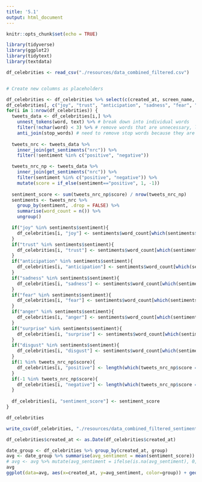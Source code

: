 ```yaml
---
title: '5.1'
output: html_document
---
```


```r
knitr::opts_chunk$set(echo = TRUE)
```

```r
library(tidyverse)
library(ggplot2)
library(tidytext)
library(textdata)
```


```r
df_celebrities <- read_csv("./resources/data_combined_filtered.csv")
```
```r
```
```r
# Create new columns as placeholders

```

```r
df_celebrities <- df_celebrities %>% select(c(created_at, screen_name, text, retweet_count, quote_count, reply_count, followers_count, group))
df_celebrities[, c("joy", "trust", "anticipation", "sadness", "fear", "anger", "surprise", "disgust", "positive", "negative", "sentiment_score")] <- NA
for(i in 1:nrow(df_celebrities)) {
  tweets_data <- df_celebrities[i,] %>%
    unnest_tokens(word, text) %>% # break down into individual words
    filter(!nchar(word) < 3) %>% # remove words that are unnecessary, like exclamations
    anti_join(stop_words) # need to remove stop words because they are also unnecessary
  
  tweets_nrc <- tweets_data %>% 
    inner_join(get_sentiments("nrc")) %>% 
    filter(!sentiment %in% c("positive", "negative"))

  tweets_nrc_np <- tweets_data %>% 
    inner_join(get_sentiments("nrc")) %>% 
    filter(sentiment %in% c("positive", "negative")) %>% 
    mutate(score = if_else(sentiment=="positive", 1, -1))
  
  sentiment_score <- sum(tweets_nrc_np$score) / nrow(tweets_nrc_np)
  sentiments <- tweets_nrc %>%
    group_by(sentiment, .drop = FALSE) %>%
    summarise(word_count = n()) %>% 
    ungroup()

  if("joy" %in% sentiments$sentiment){
    df_celebrities[i, "joy"] <- sentiments$word_count[which(sentiments$sentiment=="joy")]
  }
  if("trust" %in% sentiments$sentiment){
    df_celebrities[i, "trust"] <- sentiments$word_count[which(sentiments$sentiment=="trust")]
  }
  if("anticipation" %in% sentiments$sentiment){
    df_celebrities[i, "anticipation"] <- sentiments$word_count[which(sentiments$sentiment=="anticipation")]
  }
  if("sadness" %in% sentiments$sentiment){
    df_celebrities[i, "sadness"] <- sentiments$word_count[which(sentiments$sentiment=="sadness")]
  }
  if("fear" %in% sentiments$sentiment){
    df_celebrities[i, "fear"] <- sentiments$word_count[which(sentiments$sentiment=="fear")]
  }
  if("anger" %in% sentiments$sentiment){
    df_celebrities[i, "anger"] <- sentiments$word_count[which(sentiments$sentiment=="anger")]
  }
  if("surprise" %in% sentiments$sentiment){
    df_celebrities[i, "surprise"] <- sentiments$word_count[which(sentiments$sentiment=="surprise")]
  }
  if("disgust" %in% sentiments$sentiment){
    df_celebrities[i, "disgust"] <- sentiments$word_count[which(sentiments$sentiment=="disgust")]
  }
  if(1 %in% tweets_nrc_np$score){
    df_celebrities[i, "positive"] <- length(which(tweets_nrc_np$score == 1))
  }
  if(-1 %in% tweets_nrc_np$score){
    df_celebrities[i, "negative"] <- length(which(tweets_nrc_np$score == -1))
  }
  
  df_celebrities[i, "sentiment_score"] <- sentiment_score
}

df_celebrities
```
```r
write_csv(df_celebrities, "./resources/data_combined_filtered_sentiment.csv")
```


```r
df_celebrities$created_at <- as.Date(df_celebrities$created_at)

date_group <- df_celebrities %>% group_by(created_at, group)
avg <- date_group %>% summarise(avg_sentiment = mean(sentiment_score)) 
# avg <- avg %>% mutate(avg_sentiment = ifelse(is.na(avg_sentiment), 0, avg_sentiment))
avg
ggplot(data=avg, aes(x=created_at, y=avg_sentiment, color=group)) + geom_smooth(method = "loess", span = .5, se = FALSE)
```









